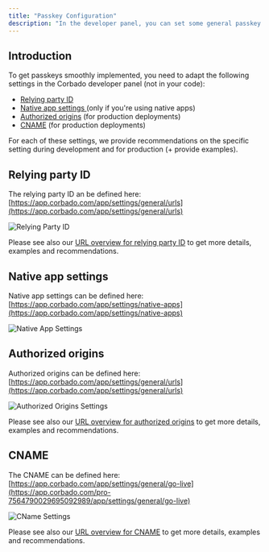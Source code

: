 ```yaml
---
title: "Passkey Configuration"
description: "In the developer panel, you can set some general passkey configurations."
---
```


## Introduction

To get passkeys smoothly implemented, you need to adapt the following settings in the Corbado developer panel (not in your code):

* [Relying party ID](passkey-configuration.md#relying-party-id)
* [Native app settings ](passkey-configuration.md#native-app-settings)(only if you're using native apps)
* [Authorized origins](passkey-configuration.md#authorized-origins) (for production deployments)
* [CNAME](passkey-configuration.md#cname) (for production deployments)

For each of these settings, we provide recommendations on the specific setting during development and for production (+ provide examples).

## Relying party ID

The relying party ID an be defined here: [https://app.corbado.com/app/settings/general/urls](https://app.corbado.com/app/settings/general/urls)

![Relying Party ID](/images/overview/signup/passkey-configuration/relying-party-id.webp)

Please see also our [URL overview for relying party ID](/helpful-guides/url-overview#7-relying-party-id) to get more details, examples and recommendations.

## Native app settings

Native app settings can be defined here: [https://app.corbado.com/app/settings/native-apps](https://app.corbado.com/app/settings/native-apps)

![Native App Settings](/images/overview/signup/passkey-configuration/native-app-settings.webp)

## Authorized origins

Authorized origins can be defined here: [https://app.corbado.com/app/settings/general/urls](https://app.corbado.com/app/settings/general/urls)

![Authorized Origins Settings](/images/overview/signup/passkey-configuration/native-app-settings.webp)

Please see also our [URL overview for authorized origins](../../helpful-guides/url-overview.md#id-1.-authorized-origin) to get more details, examples and recommendations.

## CNAME

The CNAME can be defined here: [https://app.corbado.com/app/settings/general/go-live](https://app.corbado.com/pro-7564790029695092989/app/settings/general/go-live)

![CName Settings](/images/overview/signup/passkey-configuration/cname-settings.webp)

Please see also our [URL overview for CNAME](../../helpful-guides/url-overview.md#id-5.-cname) to get more details, examples and recommendations.
